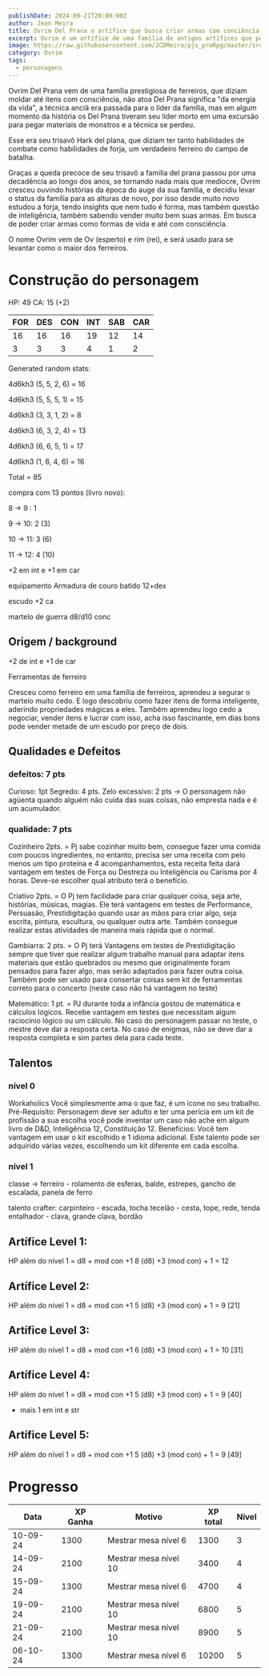 ```yaml
---
publishDate: 2024-09-21T20:00:00Z
author: Jean Meira
title: Ovrim Del Prana o artífice que busca criar armas com conciência
excerpt: Ovrim é um artífice de uma família de antigos artífices que perdeu seu brilho.
image: https://raw.githubusercontent.com/JCDMeira/pjs_proRpg/master/src/assets/images/ovrim.jpeg
category: Ovrim
tags:
  - personagens
---
```


Ovrim Del Prana vem de uma família prestigiosa de ferreiros, que diziam moldar até itens com consciência, não atoa Del Prana significa "da energia da vida", a técnica anciã era passada para o líder da família, mas em algum momento da história os Del Prana tiveram seu líder morto em uma excursão para pegar materiais de monstros e a técnica se perdeu.

Esse era seu trisavô Hark del plana, que diziam ter tanto habilidades de combate como habilidades de forja, um verdadeiro ferreiro do campo de batalha.

Graças a queda precoce de seu trisavô a família del prana passou por uma decadência ao longo dos anos, se tornando nada mais que medíocre, Ovrim cresceu ouvindo histórias da época do auge da sua família, e decidiu levar o status da família para as alturas de novo, por isso desde muito novo estudou a forja, tendo insights que nem tudo é forma, mas também questão de inteligência, também sabendo vender muito bem suas armas. Em busca de poder criar armas como formas de vida e até com consciência.

O nome Ovrim vem de Ov (esperto) e rim (rei), e será usado para se levantar como o maior dos ferreiros.

# Construção do personagem

HP: 49
CA: 15 (+2)

| FOR | DES | CON | INT | SAB | CAR |
| --- | --- | --- | --- | --- | --- |
| 16  | 16  | 16  | 19  | 12  | 14  |
| 3   | 3   | 3   | 4   | 1   | 2   |

Generated random stats:

4d6kh3 (5, 5, 2, 6) = 16

4d6kh3 (5, 5, 5, 1) = 15

4d6kh3 (3, 3, 1, 2) = 8

4d6kh3 (6, 3, 2, 4) = 13

4d6kh3 (6, 6, 5, 1) = 17

4d6kh3 (1, 6, 4, 6) = 16

Total = 85

compra com 13 pontos (livro novo):

8 -> 9 : 1

9 -> 10: 2 (3)

10 -> 11: 3 (6)

11 -> 12: 4 (10)

+2 em int e +1 em car

equipamento
Armadura de couro batido 12+dex

escudo +2 ca

martelo de guerra d8/d10 conc

## Origem / background

+2 de int e +1 de car

Ferramentas de ferreiro

Cresceu como ferreiro em uma família de ferreiros, aprendeu a segurar o martelo muito cedo. E logo descobriu como fazer itens de forma inteligente, aderindo propriedades mágicas a eles. Também aprendeu logo cedo a negociar, vender itens e lucrar com isso, acha isso fascinante, em dias bons pode vender metade de um escudo por preço de dois.

## Qualidades e Defeitos

### defeitos: 7 pts

Curioso: 1pt
Segredo: 4 pts.
Zelo excessivo: 2 pts -> O personagem não agüenta quando alguém não cuida das suas
coisas, não empresta nada e é um acumulador.

### qualidade: 7 pts

Cozinheiro 2pts. = Pj sabe cozinhar muito bem, consegue fazer uma comida com
poucos ingredientes, no entanto, precisa ser uma receita com pelo menos um tipo
proteína e 4 acompanhamentos, esta receita feita dará vantagem em testes de Força
ou Destreza ou Inteligência ou Carisma por 4 horas. Deve-se escolher qual atributo terá
o benefício.

Criativo 2pts. = O Pj tem facilidade para criar qualquer coisa, seja arte, histórias,
músicas, magias. Ele terá vantagens em testes de Performance, Persuasão,
Prestidigitação quando usar as mãos para criar algo, seja escrita, pintura, escultura, ou
qualquer outra arte. Também consegue realizar estas atividades de maneira mais
rápida que o normal.

Gambiarra: 2 pts. = O Pj terá Vantagens em testes de Prestidigitação sempre que tiver
que realizar algum trabalho manual para adaptar itens materiais que estão quebrados
ou mesmo que originalmente foram pensados para fazer algo, mas serão adaptados
para fazer outra coisa. Também pode ser usado para consertar coisas sem kit de
ferramentas correto para o concerto (neste caso não há vantagem no teste)

Matemático: 1 pt. = PJ durante toda a infância gostou de matemática e cálculos lógicos.
Recebe vantagem em testes que necessitam algum raciocínio lógico ou um cálculo. No
caso do personagem passar no teste, o mestre deve dar a resposta certa. No caso de
enigmas, não se deve dar a resposta completa e sim partes dela para cada teste.

## Talentos

### nível 0

Workaholics
Você simplesmente ama o que faz, é um ícone no seu trabalho.
Pré-Requisito: Personagem deve ser adulto e ter uma perícia em um kit de profissão a
sua escolha você pode inventar um caso não ache em algum livro de D&D,
Inteligência 12, Constituição 12.
Benefícios: Você tem vantagem em usar o kit escolhido e 1 idioma adicional.
Este talento pode ser adquirido várias vezes, escolhendo um kit diferente em cada
escolha.

### nível 1

classe -> ferreiro - rolamento de esferas, balde, estrepes, gancho de escalada, panela de ferro

talento crafter:
carpinteiro - escada, tocha
tecelão - cesta, tope, rede, tenda
entalhador - clava, grande clava, bordão

## Artífice Level 1:

HP além do nível 1 = d8 + mod con +1
8 (d8) +3 (mod con) + 1 = 12

## Artífice Level 2:

HP além do nível 1 = d8 + mod con +1
5 (d8) +3 (mod con) + 1 = 9 [21]

## Artífice Level 3:

HP além do nível 1 = d8 + mod con +1
6 (d8) +3 (mod con) + 1 = 10 [31]

## Artífice Level 4:

HP além do nível 1 = d8 + mod con +1
5 (d8) +3 (mod con) + 1 = 9 [40]

- mais 1 em int e str

## Artífice Level 5:

HP além do nível 1 = d8 + mod con +1
5 (d8) +3 (mod con) + 1 = 9 [49]

# Progresso

| Data     | XP Ganha | Motivo                | XP total | Nível |
| -------- | -------- | --------------------- | -------- | ----- |
| 10-09-24 | 1300     | Mestrar mesa nível 6  | 1300     | 3     |
| 14-09-24 | 2100     | Mestrar mesa nível 10 | 3400     | 4     |
| 15-09-24 | 1300     | Mestrar mesa nível 6  | 4700     | 4     |
| 19-09-24 | 2100     | Mestrar mesa nível 10 | 6800     | 5     |
| 21-09-24 | 2100     | Mestrar mesa nível 10 | 8900     | 5     |
| 06-10-24 | 1300     | Mestrar mesa nível 6  | 10200    | 5     |
